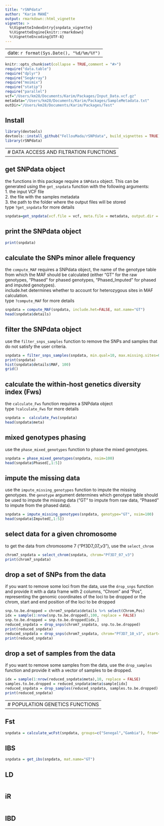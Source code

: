 ```yaml
---
title: "rSNPdata"
author: "Karim MANÉ"
output: rmarkdown::html_vignette
vignette: >
  %\VignetteIndexEntry{snpdata_vignette}
  %\VignetteEngine{knitr::rmarkdown}
  %\VignetteEncoding{UTF-8}
---
```


---
date: `r format(Sys.Date(), "%d/%m/%Y")`
---


```r
knitr::opts_chunk$set(collapse = TRUE,comment = "#>")
require("data.table")
require("dplyr")
require("SeqArray")
require("moimix")
require("statip")
require("parallel")
vcf="/Users/km28/Documents/Karim/Packages/Input_Data.vcf.gz"
metadata="/Users/km28/Documents/Karim/Packages/SampleMetadata.txt"
outDir="/Users/km28/Documents/Karim/Packages/Test"
```

## Install   
``` r
library(devtools)
devtools::install_github("FellouMada/rSNPdata", build_vignettes = TRUE)
library(rSNPdata)
```


---
# DATA ACCESS AND FILTRATION FUNCTIONS 
---

## get SNPdata object      
the functions in this package require a `SNPdata` object. This can be generated using the `get_snpdata` function with the following arguments:    
1. the input VCF file     
2. the file with the samples metadata     
3. the path to the folder where the output files will be stored     
type `?get_snpdata` for more details      
```r
snpdata=get_snpdata(vcf.file = vcf, meta.file = metadata, output.dir = outDir)
```

## print the SNPdata object     
```r
print(snpdata)
```

## calculate the SNPs minor allele frequency     
the `compute_MAF` requires a SNPdata object, the name of the genotype table from which the MAF should be calculated (either "GT" for the raw genotypes, "Phased" for phased genotypes, "Phased_Imputed" for phased and imputed genotypes).    
include.het determines whether to account for heterozygous sites in MAF calculation.   
type `?compute_MAF` for more details     
```r
snpdata = compute_MAF(snpdata, include.het=FALSE, mat.name="GT")
head(snpdata$details)
```

## filter the SNPdata object     
use the `filter_snps_samples` function to remove the SNPs and samples that do not satisfy the user criteria.    
```r
snpdata = filter_snps_samples(snpdata, min.qual=10, max.missing.sites=0.2, max.missing.samples=0.2, maf.cutoff=0.01)
print(snpdata)
hist(snpdata$details$MAF, 100)
grid()
```

## calculate the within-host genetics diversity index (Fws)   
the `calculate_Fws` function requires a SNPdata object   
type `?calculate_Fws` for more details     
```r
snpdata =  calculate_Fws(snpdata)
head(snpdata$meta)
```

## mixed genotypes phasing     
use the `phase_mixed_genotypes` function to phase the mixed genotypes.    
```r
snpdata = phase_mixed_genotypes(snpdata, nsim=100)
head(snpdata$Phased[,1:5])
```

## impute the missing data   
use the `impute_missing_genotypes` function to impute the missing genotypes. the `genotype` argument determines which genotype table should be used to impute the missing data ("GT" to impute from raw data, "Phased" to impute from the phased data).    
```r
snpdata = impute_missing_genotypes(snpdata, genotype="GT", nsim=100)
head(snpdata$Imputed[,1:5])
```

## select data for a given chromosome     
to get the data from chromosome 7 ("Pf3D7_07_v3"), use the `select_chrom`    
```r
chrom7_snpdata = select_chrom(snpdata, chrom="Pf3D7_07_v3")
print(chrom7_snpdata)
```

## drop a set of SNPs from the data       
if you want to remove some loci from the data, use the `drop_snps` function and provide it with a data frame with 2 columns, "Chrom" and "Pos", representing the genomic coordinates of the loci to be dropped or the chrom, start and end position of the loci to be dropped    
```r
snp.to.be.dropped = chrom7_snpdata$details %>% select(Chrom,Pos)
idx = sample(1:nrow(snp.to.be.dropped),100, replace = FALSE)
snp.to.be.dropped = snp.to.be.dropped[idx,]
reduced_snpdata = drop_snps(chrom7_snpdata, snp.to.be.dropped)
print(reduced_snpdata)
reduced_snpdata = drop_snps(chrom7_snpdata, chrom="Pf3D7_10_v3", start=100, end=500)
print(reduced_snpdata)
```

## drop a set of samples from the data       
if you want to remove some samples from the data, use the `drop_samples` function and provide it with a vector of samples to be dropped.     
```r
idx = sample(1:nrow(reduced_snpdata$meta),10, replace = FALSE)
samples.to.be.dropped = reduced_snpdata$meta$sample[idx]
reduced_snpdata = drop_samples(reduced_snpdata, samples.to.be.dropped)
print(reduced_snpdata)
```


---
# POPULATION GENETICS FUNCTIONS
---

## Fst

```r
snpdata = calculate_wcFst(snpdata, groups=c("Senegal","Gambia"), from="Country")
```

## IBS
```r
snpdata = get_ibs(snpdata, mat.name="GT")
```

## LD
```r

```

## iR
```r

```

## IBD
```r

```

